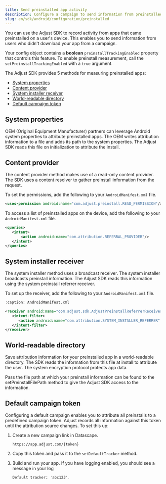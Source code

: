 ```yaml
---
title: Send preinstalled app activity
description: Configure a campaign to send information from preinstalled apps.
slug: en/sdk/android/configuration/preinstalled
---
```



You can use the Adjust SDK to record activity from apps that came preinstalled on a user's device. This enables you to send information from users who didn't download your app from a campaign.

Your config object contains a **boolean** `preinstallTrackingEnabled` property that controls this feature. To enable preinstall measurement, call the  `setPreinstallTrackingEnabled` with a `true` argument.

<SetPreinstallTrackingEnabled />

The Adjust SDK provides 5 methods for measuring preinstalled apps:
- [System properties](#system-properties)
- [Content provider](#content-provider)
- [System installer receiver](#system-installer-receiver)
- [World-readable directory](#world-readable-directory)
- [Default campaign token](#default-campaign-token)

## System properties

OEM (Original Equipment Manufacturer) partners can leverage Android system properties to attribute preinstalled apps. The OEM writes attribution information to a file and adds its path to the system properties. The Adjust SDK reads this file on initialization to attribute the install.

## Content provider

The content provider method makes use of a read-only content provider. The SDK uses a content resolver to gather preinstall information from the request.


To set the permissions, add the following to your `AndroidManifest.xml` file.

```xml
<uses-permission android:name="com.adjust.preinstall.READ_PERMISSION"/>
```

To access a list of preinstalled apps on the device, add the following to your `AndroidManifest.xml` file.

```xml
<queries>
   <intent>
       <action android:name="com.attribution.REFERRAL_PROVIDER"/>
   </intent>
</queries>
```

## System installer receiver

The system installer method uses a broadcast receiver. The system installer broadcasts preinstall information. The Adjust SDK reads this information using the system preinstall referrer receiver.

To set up the receiver, add the following to your `AndroidManifest.xml` file.

```xml
:caption: AndroidManifest.xml

<receiver android:name="com.adjust.sdk.AdjustPreinstallReferrerReceiver"> 
   <intent-filter> 
      <action android:name="com.attribution.SYSTEM_INSTALLER_REFERRER" /> 
   </intent-filter> 
</receiver>
```

## World-readable directory

Save attribution information for your preinstalled app in a world-readable directory. The SDK reads the information from this file at install to attribute the user. The system encryption protocol protects app data.

Pass the file path at which your preinstall information can be found to the  setPreinstallFilePath method to give the Adjust SDK access to the information.

<SetPreinstallFilePath />

## Default campaign token

Configuring a default campaign enables you to attribute all preinstalls to a predefined campaign token. Adjust records all information against this token until the attribution source changes. To set this up:

1. Create a new campaign link in Datascape.
   
   ```
   https://app.adjust.com/{token}
   ```

2. Copy this token and pass it to the  `setDefaultTracker` method.

<SetDefaultTracker />

3. Build and run your app. If you have logging enabled, you should see a message in your log

   ```
   Default tracker: 'abc123'.
   ```
